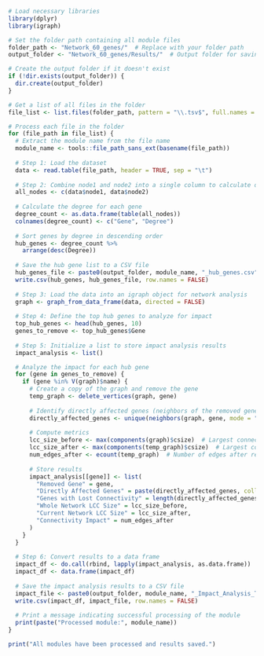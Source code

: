 ```{r}
# Load necessary libraries
library(dplyr)
library(igraph)

# Set the folder path containing all module files
folder_path <- "Network_60_genes/"  # Replace with your folder path
output_folder <- "Network_60_genes/Results/"  # Output folder for saving results

# Create the output folder if it doesn't exist
if (!dir.exists(output_folder)) {
  dir.create(output_folder)
}

# Get a list of all files in the folder
file_list <- list.files(folder_path, pattern = "\\.tsv$", full.names = TRUE)

# Process each file in the folder
for (file_path in file_list) {
  # Extract the module name from the file name
  module_name <- tools::file_path_sans_ext(basename(file_path))
  
  # Step 1: Load the dataset
  data <- read.table(file_path, header = TRUE, sep = "\t")
  
  # Step 2: Combine node1 and node2 into a single column to calculate degrees
  all_nodes <- c(data$node1, data$node2)
  
  # Calculate the degree for each gene
  degree_count <- as.data.frame(table(all_nodes))
  colnames(degree_count) <- c("Gene", "Degree")
  
  # Sort genes by degree in descending order
  hub_genes <- degree_count %>%
    arrange(desc(Degree))
  
  # Save the hub gene list to a CSV file
  hub_genes_file <- paste0(output_folder, module_name, "_hub_genes.csv")
  write.csv(hub_genes, hub_genes_file, row.names = FALSE)
  
  # Step 3: Load the data into an igraph object for network analysis
  graph <- graph_from_data_frame(data, directed = FALSE)
  
  # Step 4: Define the top hub genes to analyze for impact
  top_hub_genes <- head(hub_genes, 10)
  genes_to_remove <- top_hub_genes$Gene
  
  # Step 5: Initialize a list to store impact analysis results
  impact_analysis <- list()

  # Analyze the impact for each hub gene
  for (gene in genes_to_remove) {
    if (gene %in% V(graph)$name) {
      # Create a copy of the graph and remove the gene
      temp_graph <- delete_vertices(graph, gene)
      
      # Identify directly affected genes (neighbors of the removed gene)
      directly_affected_genes <- unique(neighbors(graph, gene, mode = "all")$name)
      
      # Compute metrics
      lcc_size_before <- max(components(graph)$csize)  # Largest connected component before removal
      lcc_size_after <- max(components(temp_graph)$csize)  # Largest connected component after removal
      num_edges_after <- ecount(temp_graph)  # Number of edges after removal
      
      # Store results
      impact_analysis[[gene]] <- list(
        "Removed Gene" = gene,
        "Directly Affected Genes" = paste(directly_affected_genes, collapse = ", "),
        "Genes with Lost Connectivity" = length(directly_affected_genes),
        "Whole Network LCC Size" = lcc_size_before,
        "Current Network LCC Size" = lcc_size_after,
        "Connectivity Impact" = num_edges_after
      )
    }
  }
  
  # Step 6: Convert results to a data frame
  impact_df <- do.call(rbind, lapply(impact_analysis, as.data.frame))
  impact_df <- data.frame(impact_df)
  
  # Save the impact analysis results to a CSV file
  impact_file <- paste0(output_folder, module_name, "_Impact_Analysis_Table.csv")
  write.csv(impact_df, impact_file, row.names = FALSE)
  
  # Print a message indicating successful processing of the module
  print(paste("Processed module:", module_name))
}

print("All modules have been processed and results saved.")

```

